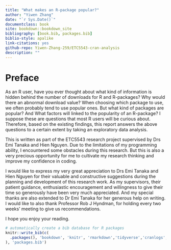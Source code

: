 ```yaml
--- 
title: "What makes an R-package popular?"
author: "Yiwen Zhang"
date: "`r Sys.Date()`"
documentclass: book
site: bookdown::bookdown_site
bibliography: [book.bib, packages.bib]
biblio-style: apalike
link-citations: yes
github-repo: Yiwen-Zhang-259/ETC5543-cran-analysis
description: ""
---
```


# Preface {-}

As an R user, have you ever thought about what kind of information is hidden behind the number of downloads for R and R-packages? Why would there an abnormal download value? When choosing which package to use, we often probably tend to use popular ones. But what kind of packages are popular? And What factors will linked to the popularity of an R-package? I suppose these are questions that most R users will be curious about. Therefore, based on the existing findings, this report answers the above questions to a certain extent by taking an exploratory data analysis.

This is written as part of the ETC5543 research project supervised by Drs Emi Tanaka and Hien Nguyen. Due to the limitations of my programming ability, I encountered some obstacles during this research. But this is also a very precious opportunity for me to cultivate my research thinking and improve my confidence in coding.

I would like to express my very great appreciation to Drs Emi Tanaka and Hien Nguyen for their valuable and constructive suggestions during the planning and development of this research work. As my supervisors, their patient guidance, enthusiastic encouragement and willingness to give their time so generously have been very much appreciated. And my special thanks are also extended to Dr Emi Tanaka for her generous help on writing. I would like to also thank Professor Rob J Hyndman, for holding every two weeks' meeting to give us recommendations.

I hope you enjoy your reading.

```r
# automatically create a bib database for R packages
knitr::write_bib(c(
  .packages(), 'bookdown', 'knitr', 'rmarkdown','tidyverse','cranlogs','glue','grid','pkgsearch','ctv','lubridate','jsonlite','htmltools','httpuv','httr','kableExtra','packageRank','fpp3','slider','rvest','rlist','available','xml2','stats','gglorenz'
), 'packages.bib')
```



